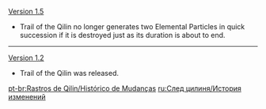 {{Change History/Header}}
[[Version 1.5]]
* Trail of the Qilin no longer generates two Elemental Particles in quick succession if it is destroyed just as its duration is about to end.
----
[[Version 1.2]]
* Trail of the Qilin was released.
<noinclude>


[[pt-br:Rastros de Qilin/Histórico de Mudanças]]
[[ru:След цилиня/История изменений]]
</noinclude>